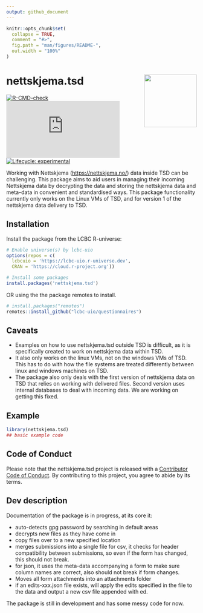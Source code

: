 ```yaml
---
output: github_document
---
```


<!-- README.md is generated from README.Rmd. Please edit that file -->

```r
knitr::opts_chunk$set(
  collapse = TRUE,
  comment = "#>",
  fig.path = "man/figures/README-",
  out.width = "100%"
)
```

# nettskjema.tsd <a href="https://lcbc-uio.github.io/nettskjema.tsd/"><img src="man/figures/logo.svg" align="right" height="139" /></a>

<!-- badges: start -->
[![R-CMD-check](https://github.com/Athanasiamo/nettskjema.tsd/actions/workflows/R-CMD-check.yaml/badge.svg)](https://github.com/Athanasiamo/nettskjema.tsd/actions/workflows/R-CMD-check.yaml)
[![CRAN status](https://www.r-pkg.org/badges/version/nettskjema.tsd)](https://CRAN.R-project.org/package=nettskjema.tsd)
[![Lifecycle: experimental](https://img.shields.io/badge/lifecycle-experimental-orange.svg)](https://lifecycle.r-lib.org/articles/stages.html#experimental)
<!-- [![downloads](https://cranlogs.r-pkg.org/badges/last-month/nettskjema.tsd?color=blue)](https://r-pkg.org/pkg/nettskjema.tsd) -->
<!-- badges: end -->

Working with Nettskjema (<https://nettskjema.no/>) data inside TSD can be challenging. 
This package aims to aid users in managing their incoming Nettskjema data by decrypting the data and storing the nettskjema data and meta-data in convenient and standardised ways. 
This package functionality currently only works on the Linux VMs of TSD, and for version 1 of the nettskjema data delivery to TSD.

## Installation

Install the package from the LCBC R-universe:

```r
# Enable universe(s) by lcbc-uio
options(repos = c(
  lcbcuio = 'https://lcbc-uio.r-universe.dev',
  CRAN = 'https://cloud.r-project.org'))

# Install some packages
install.packages('nettskjema.tsd')
```

OR using the the package remotes to install.

```r
# install.packages("remotes")
remotes::install_github("lcbc-uio/questionnaires")
```


## Caveats

- Examples on how to use nettskjema.tsd outside TSD is difficult, as it is specifically created to work on nettskjema data within TSD.
- It also only works on the linux VMs, not on the windows VMs of TSD.
  This has to do with how the file systems are treated differently between linux and windows machines on TSD.
- The package also only deals with the first version of nettskjema data on TSD that relies on working with delivered files.
Second version uses internal databases to deal with incoming data.
We are working on getting this fixed.

## Example

```r
library(nettskjema.tsd)
## basic example code
```

## Code of Conduct

Please note that the nettskjema.tsd project is released with a [Contributor Code of Conduct](https://athanasiamo.github.io/nettskjema.tsd/CODE_OF_CONDUCT.html). By contributing to this project, you agree to abide by its terms.


## Dev description
Documentation of the package is in progress, at its core it:

- auto-detects gpg password by searching in default areas
- decrypts new files as they have come in
- copy files over to a new specified location
- merges submissions into a single file for csv, it checks for header compatibility between submissions, so even if the form has changed, this should not break.
- for json, it uses the meta-data accompanying a form to make sure column names are correct, also should not break if form changes.
- Moves all form attachments into an attachments folder
- if an edits-xxx.json file exists, will apply the edits specified in the file to the data and output a new csv file appended with ed.

The package is still in development and has some messy code for now. 
